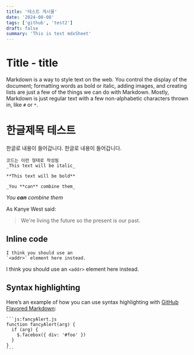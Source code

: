 ```yaml
---
title: '테스트 게시물'
date: '2024-08-08'
tags: ['github', 'test2']
draft: false
summary: 'This is test mdxSheet'
---
```


# Title - title

Markdown is a way to style text on the web. You control the display of the document; formatting words as bold or italic, adding images, and creating lists are just a few of the things we can do with Markdown. Mostly, Markdown is just regular text with a few non-alphabetic characters thrown in, like `#` or `*`.

# 한글제목 테스트

한글로 내용이 들어갑니다. 한글로 내용이 들어갑니다.

```
코드는 이런 형태로 작성됨
_This text will be italic_

**This text will be bold**

_You **can** combine them_
```

_You **can** combine them_

As Kanye West said:

> We're living the future so
> the present is our past.

## Inline code

```
I think you should use an
`<addr>` element here instead.
```

I think you should use an
`<addr>` element here instead.

## Syntax highlighting

Here’s an example of how you can use syntax highlighting with [GitHub Flavored Markdown](https://help.github.com/articles/basic-writing-and-formatting-syntax/):

````
```js:fancyAlert.js
function fancyAlert(arg) {
  if (arg) {
    $.facebox({ div: '#foo' })
  }
}
```
````
